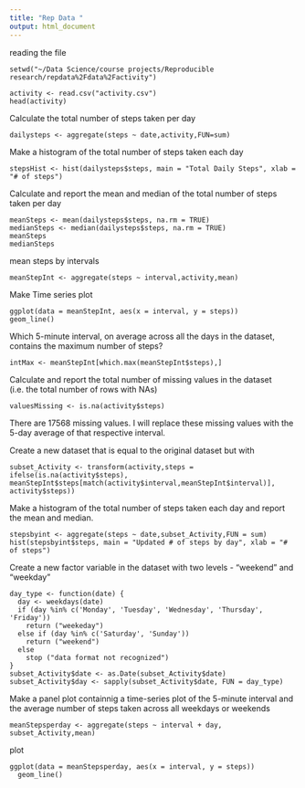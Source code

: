 ---
title: "Rep Data "
output: html_document
---
reading the file
```
setwd("~/Data Science/course projects/Reproducible research/repdata%2Fdata%2Factivity")

activity <- read.csv("activity.csv")
head(activity)
```

Calculate the total number of steps taken per day
```
dailysteps <- aggregate(steps ~ date,activity,FUN=sum)
```


Make a histogram of the total number of steps taken each day
```
stepsHist <- hist(dailysteps$steps, main = "Total Daily Steps", xlab = "# of steps")
```


Calculate and report the mean and median of the total number of steps taken per day
```
meanSteps <- mean(dailysteps$steps, na.rm = TRUE)
medianSteps <- median(dailysteps$steps, na.rm = TRUE)
meanSteps
medianSteps
```

mean steps by intervals
```
meanStepInt <- aggregate(steps ~ interval,activity,mean)
```

Make Time series plot
```
ggplot(data = meanStepInt, aes(x = interval, y = steps)) 
geom_line()
```

Which 5-minute interval, on average across all the days in the dataset, contains the maximum number of steps?
```
intMax <- meanStepInt[which.max(meanStepInt$steps),]
```

Calculate and report the total number of missing values in the dataset 
(i.e. the total number of rows with \color{red}{\verb|NA|}NAs)
```
valuesMissing <- is.na(activity$steps)
```

There are 17568 missing values. I will replace these missing 
values with the 5-day average of that respective interval.


Create a new dataset that is equal to the original dataset but with 
```
subset_Activity <- transform(activity,steps = 
ifelse(is.na(activity$steps),
meanStepInt$steps[match(activity$interval,meanStepInt$interval)],
activity$steps))
```

Make a histogram of the total number of steps taken each day and
report the mean and median.
```
stepsbyint <- aggregate(steps ~ date,subset_Activity,FUN = sum)
hist(stepsbyint$steps, main = "Updated # of steps by day", xlab = "# of steps")
```

Create a new factor variable in the dataset with two levels - "weekend" and "weekday"
```
day_type <- function(date) {
  day <- weekdays(date)
  if (day %in% c('Monday', 'Tuesday', 'Wednesday', 'Thursday', 'Friday'))
    return ("weekeday")
  else if (day %in% c('Saturday', 'Sunday'))
    return ("weekend")
  else
    stop ("data format not recognized")
}
subset_Activity$date <- as.Date(subset_Activity$date)
subset_Activity$day <- sapply(subset_Activity$date, FUN = day_type)
```

Make a panel plot containnig a time-series plot of the 5-minute interval
and the average number of steps taken across all weekdays or weekends
```
meanStepsperday <- aggregate(steps ~ interval + day, subset_Activity,mean)
```
plot
```
ggplot(data = meanStepsperday, aes(x = interval, y = steps)) 
  geom_line() 

```

